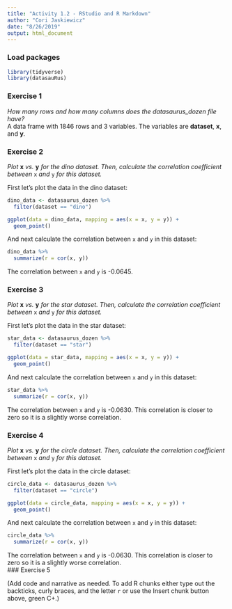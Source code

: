 ```yaml
---
title: "Activity 1.2 - RStudio and R Markdown"
author: "Cori Jaskiewicz"
date: "8/26/2019"
output: html_document
---
```


### Load packages

```r
library(tidyverse) 
library(datasauRus)
```


### Exercise 1

*How many rows and how many columns does the datasaurus_dozen file have?*\
A data frame with 1846 rows and 3 variables. The variables are **dataset**, **x**, and **y**.

### Exercise 2

*Plot* **x** *vs.* **y** *for the  dino dataset. Then, calculate the correlation coefficient between* `x` *and* `y` *for this dataset.*

First let's plot the data in the dino dataset:

```r
dino_data <- datasaurus_dozen %>%
  filter(dataset == "dino")

ggplot(data = dino_data, mapping = aes(x = x, y = y)) +
  geom_point()
```

And next calculate the correlation between `x` and `y` in this dataset:

```r
dino_data %>%
  summarize(r = cor(x, y))
```
The correlation between `x` and `y` is -0.0645.\

### Exercise 3

*Plot* **x** *vs.* **y** *for the star dataset. Then, calculate the correlation coefficient between* `x` *and* `y` *for this dataset.*

First let's plot the data in the star dataset:


```r
star_data <- datasaurus_dozen %>%
  filter(dataset == "star")

ggplot(data = star_data, mapping = aes(x = x, y = y)) +
  geom_point()

```

And next calculate the correlation between `x` and `y` in this dataset:

```r
star_data %>%
  summarize(r = cor(x, y))
```

The correlation between `x` and `y` is -0.0630. This correlation is closer to zero so it is a slightly worse correlation.\

### Exercise 4

*Plot* **x** *vs.* **y** *for the circle dataset. Then, calculate the correlation coefficient between* `x` *and* `y` *for this dataset.*

First let's plot the data in the circle dataset:


```r
circle_data <- datasaurus_dozen %>%
  filter(dataset == "circle")

ggplot(data = circle_data, mapping = aes(x = x, y = y)) +
  geom_point()

```

And next calculate the correlation between `x` and `y` in this dataset:

```r
circle_data %>%
  summarize(r = cor(x, y))
```

The correlation between `x` and `y` is -0.0630. This correlation is closer to zero so it is a slightly worse correlation.\
### Exercise 5

(Add code and narrative as needed. To add R chunks either type out the backticks, curly braces, and the letter `r` or use the Insert chunk button above, green C+.)